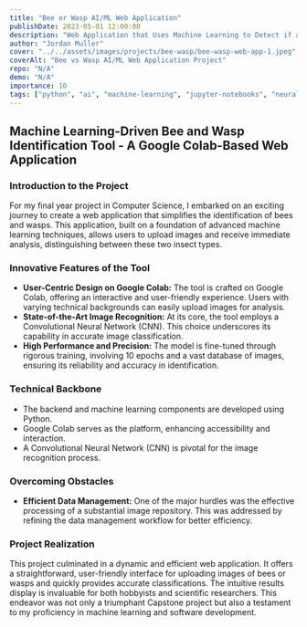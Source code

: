 ```yaml
---
title: "Bee or Wasp AI/ML Web Application"
publishDate: 2023-05-01 12:00:00
description: "Web Application that Uses Machine Learning to Detect if a User Input Image is of a Bee or a Wasp"
author: "Jordan Muller"
cover: "../../assets/images/projects/bee-wasp/bee-wasp-web-app-1.jpeg"
coverAlt: "Bee vs Wasp AI/ML Web Application Project"
repo: "N/A"
demo: "N/A"
importance: 10
tags: ["python", "ai", "machine-learning", "jupyter-notebooks", "neural-networks", "cnns"]
---
```


## Machine Learning-Driven Bee and Wasp Identification Tool - A Google Colab-Based Web Application

### Introduction to the Project

For my final year project in Computer Science, I embarked on an exciting journey to create a web application that simplifies the identification of bees and wasps. This application, built on a foundation of advanced machine learning techniques, allows users to upload images and receive immediate analysis, distinguishing between these two insect types.

### Innovative Features of the Tool

- **User-Centric Design on Google Colab:** The tool is crafted on Google Colab, offering an interactive and user-friendly experience. Users with varying technical backgrounds can easily upload images for analysis.
- **State-of-the-Art Image Recognition:** At its core, the tool employs a Convolutional Neural Network (CNN). This choice underscores its capability in accurate image classification.
- **High Performance and Precision:** The model is fine-tuned through rigorous training, involving 10 epochs and a vast database of images, ensuring its reliability and accuracy in identification.

### Technical Backbone

- The backend and machine learning components are developed using Python.
- Google Colab serves as the platform, enhancing accessibility and interaction.
- A Convolutional Neural Network (CNN) is pivotal for the image recognition process.

### Overcoming Obstacles

- **Efficient Data Management:** One of the major hurdles was the effective processing of a substantial image repository. This was addressed by refining the data management workflow for better efficiency.

### Project Realization

This project culminated in a dynamic and efficient web application. It offers a straightforward, user-friendly interface for uploading images of bees or wasps and quickly provides accurate classifications. The intuitive results display is invaluable for both hobbyists and scientific researchers. This endeavor was not only a triumphant Capstone project but also a testament to my proficiency in machine learning and software development.
